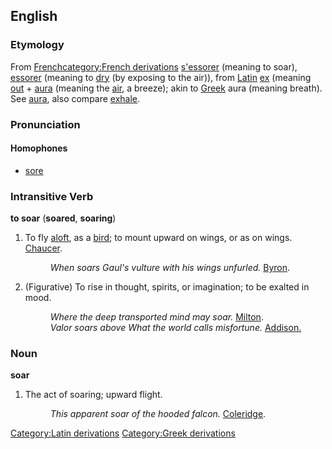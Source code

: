 ==English==
{{webster}}
===Etymology===
From [[w:French language|French]][[category:French derivations]] [[s'essorer]] (meaning to soar), [[essorer]] (meaning to [[dry]] (by exposing to the air)), from [[w:Latin|Latin]][[Category:Latin derivations]] [[ex]] (meaning [[out]] + [[aura]] (meaning the [[air]], a breeze); akin to [[w:Greek language|Greek]][[Category:Greek derivations]] aura (meaning breath). See [[aura]], also compare [[exhale]].

===Pronunciation===
====Homophones====
*[[sore]]

===Intransitive Verb===
'''to soar''' ('''soared''', '''soaring''')

#To fly [[aloft]], as a [[bird]]; to mount upward on wings, or as on wings. [[Chaucer]]. 
#:''When soars Gaul's vulture with his wings unfurled.'' [[Byron]].
#(Figurative) To rise in thought, spirits, or imagination; to be exalted in mood. 
#:''Where the deep transported mind may soar.'' [[Milton]].
#:''Valor soars above What the world calls misfortune.'' [[Addison.]]
===Noun===
'''soar'''
#The act of soaring; upward flight. 
#:''This apparent soar of the hooded falcon.'' [[Coleridge]].


<!-- from Webster:

Soar (?), v. i. [imp. & p. p. Soared (#); p. pr. & vb. n. Soaring.] [F. s'essorer to soar, essorer to dry (by exposing to the air), fr. L. ex out + aura the air, a breeze; akin to Gr. .] 

1. To fly aloft, as a bird; to mount upward on wings, or as on wings. Chaucer. 

When soars Gaul's vulture with his wings unfurled. Byron.
2. Fig.: To rise in thought, spirits, or imagination; to be exalted in mood. 

Where the deep transported mind may soar. Milton.
Valor soars above What the world calls misfortune. Addison.

--------------------------------------------------------------------------------
Soar (Page: 1364)
Soar, n. The act of soaring; upward flight. 

This apparent soar of the hooded falcon. Coleridge.


-->